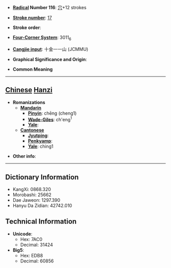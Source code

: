* '''[[Wiktionary:Chinese radical index| Radical]] Number 116''': [[Wiktionary:Chinese radical index 穴|穴]]+12 strokes

* '''[[Wiktionary:Chinese total strokes index|Stroke number]]''': [[Wiktionary:Chinese total strokes index 17|17]]

* '''Stroke order''': 

* '''[[Wiktionary:Chinese four corner index|Four-Corner System]]''': 3011<sub>6</sub>

* '''[[Wiktionary:Chinese Cangjie index|Cangjie input]]''': 十金一一山 (JCMMU)

* '''Graphical Significance and Origin''': 

* '''Common Meaning'''

----

== [[Chinese]] [[Hanzi]] ==

* '''Romanizations'''
** '''[[Mandarin]]'''
*** '''[[Pinyin]]''': chēng (cheng1)
*** '''[[Wade-Giles]]''': ch'eng<sup>1</sup>
*** '''[[Yale]]''': 
** '''[[Cantonese]]'''
*** '''[[Jyutping]]''':
*** '''[[Penkyamp]]''': 
*** '''[[Yale]]''': ching1

* '''Other info''': 

----

== Dictionary Information ==

* KangXi: 0868.320
* Morobashi: 25662
* Dae Jaweon: 1297.390
* Hanyu Da Zidian: 42742.010

== Technical Information ==

* '''Unicode''':
** Hex: 7AC0
** Decimal: 31424
* '''Big5''':
** Hex: EDB8
** Decimal: 60856